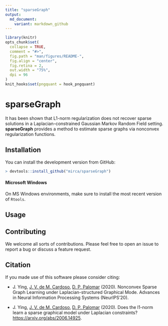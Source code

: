 ```yaml
---
title: "sparseGraph"
output:
  md_document:
    variant: markdown_github
---
```


<!-- README.md is generated from README.Rmd. Please edit that file -->

```r
library(knitr)
opts_chunk$set(
  collapse = TRUE,
  comment = "#>",
  fig.path = "man/figures/README-",
  fig.align = "center",
  fig.retina = 2,
  out.width = "75%",
  dpi = 96
)
knit_hooks$set(pngquant = hook_pngquant)
```

# sparseGraph

It has been shown that L1-norm regularization does not recover sparse solutions in a Laplacian-constrained
Gaussian Markov Random Field setting. **sparseGraph** provides a method to estimate sparse graphs via nonconvex
regularization functions.

## Installation

You can install the development version from GitHub:
```r
> devtools::install_github("mirca/sparseGraph")
```

#### Microsoft Windows
On MS Windows environments, make sure to install the most recent version of ``Rtools``.

## Usage

## Contributing
We welcome all sorts of contributions. Please feel free to open an issue
to report a bug or discuss a feature request.

## Citation
If you made use of this software please consider citing:

- J. Ying, [J. V. de M. Cardoso](https://mirca.github.io), [D. P. Palomar](https://www.danielppalomar.com) (2020).
  Nonconvex Sparse Graph Learning under Laplacian-structured Graphical Mode.
  Advances in Neural Information Processing Systems (NeurIPS'20).

- J. Ying, [J. V. de M. Cardoso](https://mirca.github.io), [D. P. Palomar](https://www.danielppalomar.com) (2020).
  Does the l1-norm learn a sparse graphical model under Laplacian constraints? [https://arxiv.org/abs/2006.14925](https://arxiv.org/abs/2006.14925).
